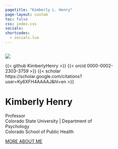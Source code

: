 ```yaml
---
pagetitle: "Kimberly L. Henry"
page-layout: custom
toc: false
css: index.css
socials:
shortcodes:
  - socials.lua
---
```



::: {.vspace}
:::


::: {.column .col-v-center width="15%"}
:::


::: {.column .col-v-center width="70%"}


::: {.portrait}
![](static/img/avatar.jpg)

:::{.socials}
{{< github KimberlyHenry >}}
{{< orcid 0000-0002-2303-3759 >}}
{{< scholar https://scholar.google.com/citations?user=Ky6XFH4AAAAJ&hl=en >}}
:::

:::

# Kimberly Henry
::: {.henry-intro}
Professor
<br>
Colorado State University | Department of Psychology  
Colorado School of Public Health
:::
:::{.about-link}
[MORE ABOUT ME](about/)
:::
:::












